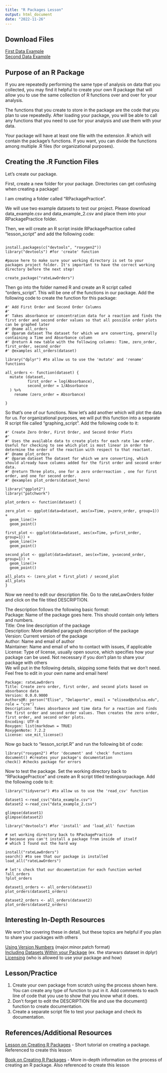 ```yaml
---
title: "R Packages Lesson"
output: html_document
date: "2022-11-26"
---
```


## Download Files

[First Data Example](data_example.csv)  
[Second Data Example](data_example_2.csv)  

## Purpose of an R Package

If you are repeatedly performing the same type of analysis on data that you collected, you may find it helpful to create your own R package that will allow you to use the same collection of R functions over and over for your analysis.

The functions that you create to store in the package are the code that you plan to use repeatedly. After loading your package, you will be able to call any functions that you need to use for your analysis and use them with your data. 

Your package will have at least one file with the extension .R which will contain the package's functions. If you want, you can divide the functions among multiple .R files (for organizational purposes).  


## Creating the .R Function Files

Let's create our package.

First, create a new folder for your package. Directories can get confusing when creating a package!

I am creating a folder called "RPackagePractice". 

We will use two example datasets to test our project. Please download data_example.csv and data_example_2.csv and place them into your RPackagePractice folder. 

Then, we will create an R script inside RPackagePractice called “lesson_script” and add the following code:

```

install.packages(c("devtools", "roxygen2"))
library("devtools") #for 'create' function

#pause here to make sure your working directory is set to your packages project folder. It's important to have the correct working directory before the next step!

create_package("rateLawOrders")

```

Then go into the folder named R and create an R script called “orders_script”. This will be one of the functions in our package. Add the following code to create the function for this package:

```
#' Add First Order and Second Order Columns
#'
#' Takes absorbance or concentration data for a reaction and finds the first order and second order values so that all possible order plots can be graphed later
#' @name all_orders
#' @param dataset The dataset for which we are converting, generally containing a Time and Absorbance column
#' @return A new table with the following columns: Time, zero_order, first_order, second_order
#' @examples all_orders(dataset)

library("dplyr") #to allow us to use the 'mutate' and 'rename' functions

all_orders <- function(dataset) {
  mutate (dataset,
          first_order = log(Absorbance),
          second_order = 1/Absorbance
  ) %>%
    rename (zero_order = Absorbance)

}
```

So that's one of our functions. Now let's add another which will plot the data for us. For organizational purposes, we will put this function into a separate R script file called "graphing_script". Add the following code to it:

```
#' Create Zero Order, First Order, and Second Order Plots
#'
#' Uses the available data to create plots for each rate law order. Useful for checking to see which plot is most linear in order to determine the order of the reaction with respect to that reactant.
#' @name plot_orders
#' @param dataset The dataset for which we are converting, which should already have columns added for the first order and second order data.
#' @return Three plots, one for a zero orderreaction , one for first order, and one for second order.
#' @examples plot_orders(dataset_here)

library("ggplot2")
library("patchwork")

plot_orders <- function(dataset) {

zero_plot <- ggplot(data=dataset, aes(x=Time, y=zero_order, group=1)) +
  geom_line()+
  geom_point()

first_plot <- ggplot(data=dataset, aes(x=Time, y=first_order, group=1)) +
  geom_line()+
  geom_point()

second_plot <- ggplot(data=dataset, aes(x=Time, y=second_order, group=1)) +
  geom_line()+
  geom_point()

all_plots <- (zero_plot + first_plot) / second_plot
all_plots
}

```


Now we need to edit our description file. Go to the rateLawOrders folder and click on the file titled DESCRIPTION.

The description follows the following basic format:  
Package: Name of the package goes here. This should contain only letters and numbers.  
Title: One line description of the package  
Description: More detailed paragraph description of the package  
Version: Current version of the package  
Author: Name and email of author  
Maintainer: Name and email of who to contact with issues, if applicable  
License: Type of license, usually open source, which specifies how your package can be used. Not necessary if you don't plan to share your package with others  
We will put in the following details, skipping some fields that we don't need. Feel free to edit in your own name and email here!

```
Package: rateLawOrders
Title: Create zero order, first order, and second plots based on absorbance data
Version: 0.0.0.9000
Authors@R: person("Elise", "Delaporte", email = "elisead@utulsa.edu", role = "cre")
Description: Takes absorbance and time data for a reaction and finds the first order and second order values. Then creates the zero order, first order, and second order plots. 
Encoding: UTF-8
Roxygen: list(markdown = TRUE)
RoxygenNote: 7.2.2
License: use_mit_license()

```

Now go back to "lesson_script.R" and run the following bit of code:

```
library("roxygen2") #for 'document' and 'check' functions
document() #creates your package's documentation
check() #checks package for errors
```

Now to test the package. Set the working directory back to “RPackagePractice” and create an R script titled testingourpackage. Add the following code to it:

```
library("tidyverse") #to allow us to use the 'read_csv' function

dataset1 <-read_csv("data_example.csv")
dataset2 <-read_csv("data_example_2.csv")

glimpse(dataset1)
glimpse(dataset2)

library("devtools") #for 'install' and 'load_all' function

# set working directory back to RPackagePractice
# because you can't install a package from inside of itself
# which I found out the hard way

install("rateLawOrders")
search() #to see that our package is installed
load_all("rateLawOrders")

# let's check that our documentation for each function worked
?all_orders 
?plot_orders

dataset1_orders <- all_orders(dataset1)
plot_orders(dataset1_orders)

dataset2_orders <- all_orders(dataset2)
plot_orders(dataset2_orders)

```

## Interesting In-Depth Resources 

We won't be covering these in detail, but these topics are helpful if you plan to share your packages with others 

[Using Version Numbers](https://r-pkgs.org/lifecycle.html) (major.minor.patch format)  
[Including Datasets Within your Package](https://r-pkgs.org/data.html) (ex. the starwars dataset in dplyr)  
[Licensing](https://r-pkgs.org/license.html) (who is allowed to use your package and how)  

## Lesson/Practice

1. Create your own package from scratch using the process shown here. You can create any type of function to put in it. Add comments to each line of code that you use to show that you know what it does.
2. Don't forget to edit the DESCRIPTION file and use the document() function to create documentation.
3. Create a separate script file to test your package and check its documentation.

## References/Additional Resources

[Lesson on Creating R Packages](http://swcarpentry.github.io/r-novice-inflammation/08-making-packages-R/index.html) - Short tutorial on creating a package. Referenced to create this lesson

[Book on Creating R Packages](https://r-pkgs.org/metadata.html#sec-description) - More in-depth information on the process of creating an R package. Also referenced to create this lesson
